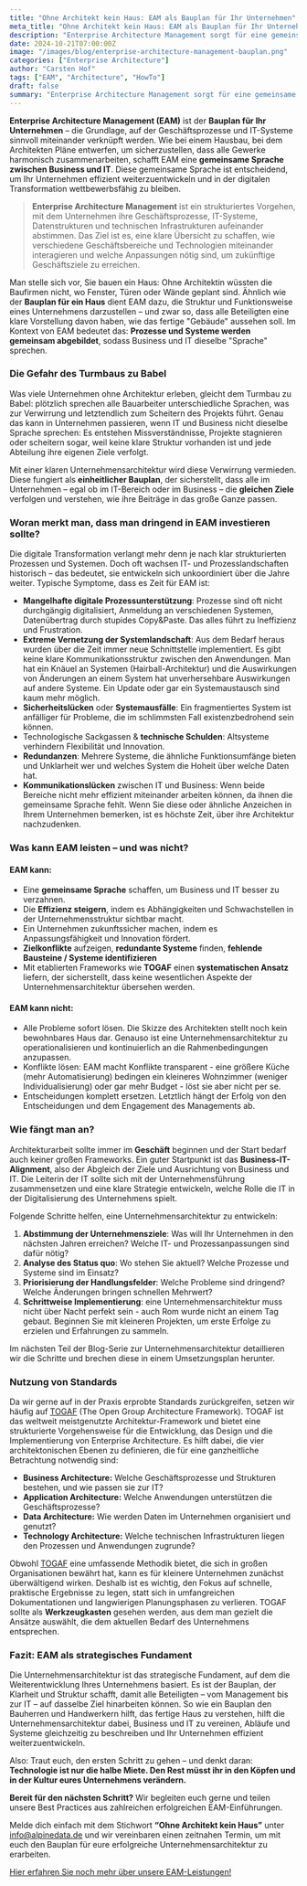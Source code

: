 ```yaml
---
title: "Ohne Architekt kein Haus: EAM als Bauplan für Ihr Unternehmen"
meta_title: "Ohne Architekt kein Haus: EAM als Bauplan für Ihr Unternehmen"
description: "Enterprise Architecture Management sorgt für eine gemeinsame Sprache zwischen Business und IT. Wie ein Bauplan stellt es Prozesse & Systeme dar und ermöglicht die Weiterentwicklung Ihres Unternehmens."
date: 2024-10-21T07:00:00Z
image: "/images/blog/enterprise-architecture-management-bauplan.png"
categories: ["Enterprise Architecture"]
author: "Carsten Hof"
tags: ["EAM", "Architecture", "HowTo"]
draft: false
summary: "Enterprise Architecture Management sorgt für eine gemeinsame Sprache zwischen Business und IT. Wie ein Bauplan stellt es Prozesse & Systeme dar und ermöglicht die Weiterentwicklung Ihres Unternehmens."
---
```


**Enterprise Architecture Management (EAM)** ist der **Bauplan für Ihr Unternehmen** – die Grundlage, auf der Geschäftsprozesse und IT-Systeme sinnvoll miteinander verknüpft werden. Wie bei einem Hausbau, bei dem Architekten Pläne entwerfen, um sicherzustellen, dass alle Gewerke harmonisch zusammenarbeiten, schafft EAM eine **gemeinsame Sprache zwischen Business und IT**. Diese gemeinsame Sprache ist entscheidend, um Ihr Unternehmen effizient weiterzuentwickeln und in der digitalen Transformation wettbewerbsfähig zu bleiben.

> **Enterprise Architecture Management** ist ein strukturiertes Vorgehen, mit dem Unternehmen ihre Geschäftsprozesse, IT-Systeme, Datenstrukturen und technischen Infrastrukturen aufeinander abstimmen. Das Ziel ist es, eine klare Übersicht zu schaffen, wie verschiedene Geschäftsbereiche und Technologien miteinander interagieren und welche Anpassungen nötig sind, um zukünftige Geschäftsziele zu erreichen.

Man stelle sich vor, Sie bauen ein Haus: Ohne Architektin wüssten die Baufirmen nicht, wo Fenster, Türen oder Wände geplant sind. Ähnlich wie der **Bauplan für ein Haus** dient EAM dazu, die Struktur und Funktionsweise eines Unternehmens darzustellen – und zwar so, dass alle Beteiligten eine klare Vorstellung davon haben, wie das fertige "Gebäude" aussehen soll. Im Kontext von EAM bedeutet das: **Prozesse und Systeme werden gemeinsam abgebildet**, sodass Business und IT dieselbe "Sprache" sprechen.

### Die Gefahr des Turmbaus zu Babel
Was viele Unternehmen ohne Architektur erleben, gleicht dem Turmbau zu Babel:  plötzlich sprechen alle Bauarbeiter unterschiedliche Sprachen, was zur Verwirrung und letztendlich zum Scheitern des Projekts führt. Genau das kann in Unternehmen passieren, wenn IT und Business nicht dieselbe Sprache sprechen: Es entstehen Missverständnisse, Projekte stagnieren oder scheitern sogar, weil keine klare Struktur vorhanden ist und jede Abteilung ihre eigenen Ziele verfolgt.

Mit einer klaren Unternehmensarchitektur wird diese Verwirrung vermieden. Diese fungiert als **einheitlicher Bauplan**, der sicherstellt, dass alle im Unternehmen – egal ob im IT-Bereich oder im Business – die **gleichen Ziele** verfolgen und verstehen, wie ihre Beiträge in das große Ganze passen.

### Woran merkt man, dass man dringend in EAM investieren sollte?
Die digitale Transformation verlangt mehr denn je nach klar strukturierten Prozessen und Systemen. Doch oft wachsen IT- und Prozesslandschaften historisch – das bedeutet, sie entwickeln sich unkoordiniert über die Jahre weiter. Typische Symptome, dass es Zeit für EAM ist:

- **Mangelhafte digitale Prozessunterstützung**: Prozesse sind oft nicht durchgängig digitalisiert, Anmeldung an verschiedenen Systemen, Datenübertrag durch stupides Copy&Paste.  Das alles führt zu Ineffizienz und Frustration.
- **Extreme Vernetzung der Systemlandschaft**: Aus dem Bedarf heraus wurden über die Zeit immer neue Schnittstelle implementiert. Es gibt keine klare Kommunikationsstruktur zwischen den Anwendungen. Man hat ein Knäuel an Systemen (Hairball-Architektur) und die Auswirkungen von Änderungen an einem System hat unverhersehbare Auswirkungen auf andere Systeme. Ein Update oder gar ein Systemaustausch sind kaum mehr möglich.
- **Sicherheitslücken** oder **Systemausfälle**: Ein fragmentiertes System ist anfälliger für Probleme, die im schlimmsten Fall existenzbedrohend sein können.
- Technologische Sackgassen & **technische Schulden**: Altsysteme verhindern Flexibilität und Innovation.
- **Redundanzen**: Mehrere Systeme, die ähnliche Funktionsumfänge bieten und Unklarheit wer und welches System die Hoheit über welche Daten hat.
- **Kommunikationslücken** zwischen IT und Business: Wenn beide Bereiche nicht mehr effizient miteinander arbeiten können, da ihnen die gemeinsame Sprache fehlt.
Wenn Sie diese oder ähnliche Anzeichen in Ihrem Unternehmen bemerken, ist es höchste Zeit, über ihre Architektur nachzudenken.

### Was kann EAM leisten – und was nicht?
#### EAM kann:

- Eine **gemeinsame Sprache** schaffen, um Business und IT besser zu verzahnen.
- Die **Effizienz steigern**, indem es Abhängigkeiten und Schwachstellen in der Unternehmensstruktur sichtbar macht.
- Ein Unternehmen zukunftssicher machen, indem es Anpassungsfähigkeit und Innovation fördert.
- **Zielkonflikte** aufzeigen, **redundante Systeme** finden, **fehlende Bausteine / Systeme identifizieren**
- Mit etablierten Frameworks wie **TOGAF** einen **systematischen Ansatz** liefern, der sicherstellt, dass keine wesentlichen Aspekte der Unternehmensarchitektur übersehen werden.

#### EAM kann nicht:

- Alle Probleme sofort lösen. Die Skizze des Architekten stellt noch kein bewohnbares Haus dar. Genauso ist eine Unternehmensarchitektur zu operationalisieren und kontinuierlich an die Rahmenbedingungen anzupassen.
- Konflikte lösen: EAM macht Konflikte transparent - eine größere Küche (mehr Automatisierung) bedingen ein kleineres Wohnzimmer (weniger Individualisierung) oder gar mehr Budget - löst sie aber nicht per se.
- Entscheidungen komplett ersetzen. Letztlich hängt der Erfolg von den Entscheidungen und dem Engagement des Managements ab.

### Wie fängt man an?
Architekturarbeit sollte immer im **Geschäft** beginnen und der Start bedarf auch keiner großen Frameworks. Ein guter Startpunkt ist das **Business-IT-Alignment**, also der Abgleich der Ziele und Ausrichtung von Business und IT. Die Leiterin der IT sollte sich mit der Unternehmensführung zusammensetzen und eine klare Strategie entwickeln, welche Rolle die IT in der Digitalisierung des Unternehmens spielt.

Folgende Schritte helfen, eine Unternehmensarchitektur zu entwickeln:

1. **Abstimmung der Unternehmensziele**: Was will Ihr Unternehmen in den nächsten Jahren erreichen? Welche IT- und Prozessanpassungen sind dafür nötig?
2. **Analyse des Status quo**: Wo stehen Sie aktuell? Welche Prozesse und Systeme sind im Einsatz?
3. **Priorisierung der Handlungsfelder**: Welche Probleme sind dringend? Welche Änderungen bringen schnellen Mehrwert?
4. **Schrittweise Implementierung**: eine Unternehmensarchitektur muss nicht über Nacht perfekt sein - auch Rom wurde nicht an einem Tag gebaut. Beginnen Sie mit kleineren Projekten, um erste Erfolge zu erzielen und Erfahrungen zu sammeln.

Im nächsten Teil der Blog-Serie zur Unternehmensarchitektur detaillieren wir die Schritte und brechen diese in einem Umsetzungsplan herunter.

### Nutzung von Standards
Da wir gerne auf in der Praxis erprobte Standards zurückgreifen, setzen wir häufig auf [TOGAF](https://www.opengroup.org/togaf/) (The Open Group Architecture Framework). TOGAF ist das weltweit meistgenutzte Architektur-Framework und bietet eine strukturierte Vorgehensweise für die Entwicklung, das Design und die Implementierung von Enterprise Architecture. Es hilft dabei, die vier architektonischen Ebenen zu definieren, die für eine ganzheitliche Betrachtung notwendig sind:

- **Business Architecture:** Welche Geschäftsprozesse und Strukturen bestehen, und wie passen sie zur IT?
- **Application Architecture:** Welche Anwendungen unterstützen die Geschäftsprozesse?
- **Data Architecture:** Wie werden Daten im Unternehmen organisiert und genutzt?
- **Technology Architecture:** Welche technischen Infrastrukturen liegen den Prozessen und Anwendungen zugrunde?

Obwohl [TOGAF](https://www.opengroup.org/togaf/) eine umfassende Methodik bietet, die sich in großen Organisationen bewährt hat, kann es für kleinere Unternehmen zunächst überwältigend wirken. Deshalb ist es wichtig, den Fokus auf schnelle, praktische Ergebnisse zu legen, statt sich in umfangreichen Dokumentationen und langwierigen Planungsphasen zu verlieren. TOGAF sollte als **Werkzeugkasten** gesehen werden, aus dem man gezielt die Ansätze auswählt, die dem aktuellen Bedarf des Unternehmens entsprechen.

### Fazit: EAM als strategisches Fundament
Die Unternehmensarchitektur ist das strategische Fundament, auf dem die Weiterentwicklung Ihres Unternehmens basiert. Es ist der Bauplan, der Klarheit und Struktur schafft, damit alle Beteiligten – vom Management bis zur IT – auf dasselbe Ziel hinarbeiten können. So wie ein Bauplan den Bauherren und Handwerkern hilft, das fertige Haus zu verstehen, hilft die Unternehmensarchitektur dabei, Business und IT zu vereinen, Abläufe und Systeme gleichzeitig zu beschreiben und Ihr Unternehmen effizient weiterzuentwickeln.

Also: Traut euch, den ersten Schritt zu gehen – und denkt daran: **Technologie ist nur die halbe Miete. Den Rest müsst ihr in den Köpfen und in der Kultur eures Unternehmens verändern.**

**Bereit für den nächsten Schritt?** Wir begleiten euch gerne und teilen unsere Best Practices aus zahlreichen erfolgreichen EAM-Einführungen.

Melde dich einfach mit dem Stichwort **“Ohne Architekt kein Haus”** unter [info@alpinedata.de](mailto:info@alpinedata.de?subject=Ohne%20Architekt%20kein%20Haus) und wir vereinbaren einen zeitnahen Termin, um mit euch den Bauplan für eure erfolgreiche Unternehmensarchitektur zu erarbeiten.

[Hier erfahren Sie noch mehr über unsere EAM-Leistungen!](https://alpinedata.de/eam/)
